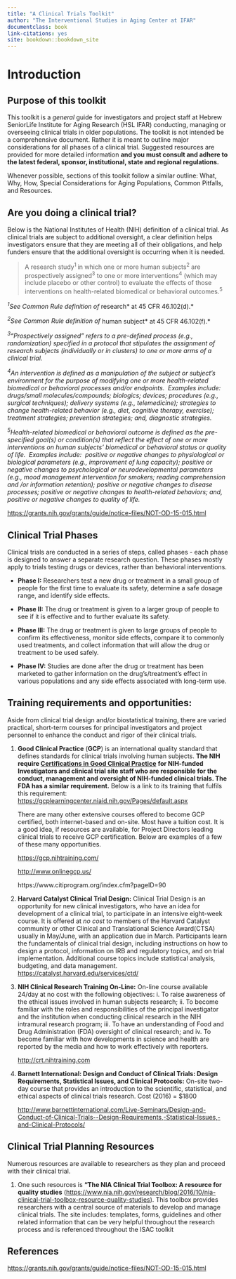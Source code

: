 ```yaml
--- 
title: "A Clinical Trials Toolkit"
author: "The Interventional Studies in Aging Center at IFAR"
documentclass: book
link-citations: yes
site: bookdown::bookdown_site
---
```


\clearpage 

# Introduction

## Purpose of this toolkit

This toolkit is a *general* guide for investigators and project staff at
Hebrew SeniorLife Institute for Aging Research (HSL IFAR) conducting,
managing or overseeing clinical trials in older populations. The toolkit
is not intended be a comprehensive document. Rather it is meant to
outline major considerations for all phases of a clinical trial.
Suggested resources are provided for more detailed information **and you
must consult and adhere to the latest federal, sponsor, institutional,
state and regional regulations.**

Whenever possible, sections of this toolkit follow a similar outline:
What, Why, How, Special Considerations for Aging Populations, Common
Pitfalls, and Resources.

## Are you doing a clinical trial?

Below is the National Institutes of Health (NIH) definition of a
clinical trial. As clinical trials are subject to additional oversight,
a clear definition helps investigators ensure that they are meeting all
of their obligations, and help funders ensure that the additional
oversight is occurring when it is needed.

> A research study^1 ^in which one or more human subjects^2^ are
prospectively assigned^3^ to one or more interventions^4^ (which may
include placebo or other control) to evaluate the effects of those
interventions on health-related biomedical or behavioral outcomes.^5^


*^1^See Common Rule definition of *research* at 45 CFR 46.102(d).*

*^2^See Common Rule definition of *human subject* at 45 CFR 46.102(f).*

*^3^“Prospectively assigned” refers to a pre-defined process (e.g., randomization) specified in a protocol that stipulates the assignment of research subjects (individually or in clusters) to one or more arms of a clinical trial.*

*^4^An intervention is defined as a manipulation of the subject or subject’s environment for the purpose of modifying one or more health-related biomedical or behavioral processes and/or endpoints.  Examples include:  drugs/small molecules/compounds; biologics; devices; procedures (e.g., surgical techniques); delivery systems (e.g., telemedicine); strategies to change health-related behavior (e.g., diet, cognitive therapy, exercise); treatment strategies; prevention strategies; and, diagnostic strategies.*

*^5^Health-related biomedical or behavioral outcome is defined as the pre-specified goal(s) or condition(s) that reflect the effect of one or more interventions on human subjects’ biomedical or behavioral status or quality of life.  Examples include:  positive or negative changes to physiological or biological parameters (e.g., improvement of lung capacity); positive or negative changes to psychological or neurodevelopmental parameters (e.g., mood management intervention for smokers; reading comprehension and /or information retention); positive or negative changes to disease processes; positive or negative changes to health-related behaviors; and, positive or negative changes to quality of life.*

[https://grants.nih.gov/grants/guide/notice-files/NOT-OD-15-015.html](https://grants.nih.gov/grants/guide/notice-files/NOT-OD-15-015.html)

## Clinical Trial Phases

Clinical trials are conducted in a series of steps, called phases - each
phase is designed to answer a separate research question. These phases
mostly apply to trials testing drugs or devices, rather than behavioral
interventions.

-   **Phase I:** Researchers test a new drug or treatment in a small
    group of people for the first time to evaluate its safety,
    determine a safe dosage range, and identify side effects.

-   **Phase II:** The drug or treatment is given to a larger group of
    people to see if it is effective and to further evaluate
    its safety.

-   **Phase III:** The drug or treatment is given to large groups of
    people to confirm its effectiveness, monitor side effects, compare
    it to commonly used treatments, and collect information that will
    allow the drug or treatment to be used safely.

-   **Phase IV:** Studies are done after the drug or treatment has been
    marketed to gather information on the drug's/treatment’s effect in
    various populations and any side effects associated with
    long-term use.

## Training requirements and opportunities: 
Aside from clinical trial design and/or biostatistical training, there are varied practical,
short-term courses for principal investigators and project personnel to
enhance the conduct and rigor of their clinical trials.

1.  **Good Clinical Practice** (**GCP**) is an international quality
    standard that defines standards for clinical trials involving
    human subjects. **The NIH require **[**Certifications in Good
    Clinical
    Practice**](http://grants.nih.gov/grants/guide/notice-files/NOT-OD-16-148.html#_ftn2)
    **for NIH-funded Investigators and clinical trial site staff who are
    responsible for the conduct, management and oversight of NIH-funded
    clinical trials. The FDA has a similar requirement.** Below is a
    link to its training that fulfils this requirement:
    <https://gcplearningcenter.niaid.nih.gov/Pages/default.aspx>

    There are many other extensive courses offered to become GCP
    certified, both internet-based and on-site. Most have a
    tuition cost. It is a good idea, if resources are available, for
    Project Directors leading clinical trials to receive
    GCP certification. Below are examples of a few of these
    many opportunities.

    <https://gcp.nihtraining.com/>

    <http://www.onlinegcp.us/>

    https://www.citiprogram.org/index.cfm?pageID=90

2.  **Harvard Catalyst Clinical Trial Design:** Clinical Trial Design is
    an opportunity for new clinical investigators, who have an idea for
    development of a clinical trial, to participate in an intensive
    eight-week course. It is offered at *no cost* to members of the
    Harvard Catalyst community or other Clinical and Translational
    Science Award(CTSA) usually in May/June, with an application due
    in March. Participants learn the fundamentals of clinical trial
    design, including instructions on how to design a protocol,
    information on IRB and regulatory topics, and on
    trial implementation. Additional course topics include statistical
    analysis, budgeting, and data management.
    <https://catalyst.harvard.edu/services/ctd/>

3.  **NIH Clinical Research Training On-Line:** On-line course available
    24/day at no cost with the following objectives: i. To raise
    awareness of the ethical issues involved in human subjects
    research; ii. To become familiar with the roles and responsibilities
    of the principal investigator and the institution when conducting
    clinical research in the NIH intramural research program; iii. To
    have an understanding of Food and Drug Administration (FDA)
    oversight of clinical research; and iv. To become familiar with how
    developments in science and health are reported by the media and how
    to work effectively with reporters.

    [http://crt.nihtraining.com](http://crt.nihtraining.com/)

4.  **Barnett International: Design and Conduct of Clinical Trials:
    Design Requirements, Statistical Issues, and Clinical Protocols:**
    On-site two-day course that provides an introduction to the
    scientific, statistical, and ethical aspects of clinical trials
    research. Cost (2016) = \$1800

    <http://www.barnettinternational.com/Live-Seminars/Design-and-Conduct-of-Clinical-Trials--Design-Requirements,-Statistical-Issues,-and-Clinical-Protocols/>

## Clinical Trial Planning Resources

Numerous resources are available to researchers as they plan and proceed
with their clinical trial.

1.  One such resources is **“The NIA Clinical Trial Toolbox: A resource
    for quality studies**
    (<https://www.nia.nih.gov/research/blog/2016/10/nia-clinical-trial-toolbox-resource-quality-studies>).
    This toolbox provides researchers with a central source of materials
    to develop and manage clinical trials. The site includes: templates,
    forms, guidelines and other related information that can be very
    helpful throughout the research process and is referenced throughout
    the ISAC toolkit

## References

[https://grants.nih.gov/grants/guide/notice-files/NOT-OD-15-015.html](https://grants.nih.gov/grants/guide/notice-files/NOT-OD-15-015.html)
